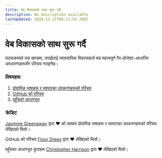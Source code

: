 ```yaml
---
title: वेब विकासको साथ सुरू गर्दै
description: No description available
lastUpdated: 2024-12-21T06:11:54.209Z
---
```


# वेब विकासको साथ सुरू गर्दै

पाठ्यक्रमको यस खण्डमा, तपाईंलाई व्यावसायिक विकासकर्ता बन्न महत्त्वपूर्ण गैर-प्रोजेक्ट-आधारित अवधारणाहरूसँग परिचय गराइनेछ।

### विषयहरू

1. [प्रोग्रामिङ भाषाहरू र व्यापारका उपकरणहरूको परिचय](../1-intro-to-programming-languages/translations/README.np.md)
2. [GitHub को परिचय](../2-github-basics/README.md)
3. [पहुँचको आधारभूत](../3-accessibility/README.md)

### क्रेडिट

[Jasmine Greenaway](https://twitter.com/paladique) द्वारा ♥️ को साथमा प्रोग्रामिङ भाषाहरू र व्यापारका उपकरणहरूको परिचय लेखिएको थियो।

GitHub को परिचय [Floor Drees](https://twitter.com/floordrees) द्वारा ♥️ लेखिएको थियो।

पहुँचका आधारभूत कुराहरू [Christopher Harrison](https://twitter.com/geektrainer) द्वारा ♥️ लेखिएको थियो।

